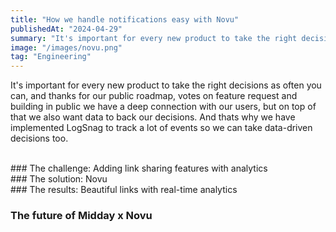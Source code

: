 ```yaml
---
title: "How we handle notifications easy with Novu"
publishedAt: "2024-04-29"
summary: "It's important for every new product to take the right decisions as often you can, and thanks for our public roadmap"
image: "/images/novu.png"
tag: "Engineering"
---
```


It's important for every new product to take the right decisions as often you can, and thanks for our public roadmap, votes on feature request and building in public we have a deep connection with our users, but on top of that we also want data to back our decisions.
And thats why we have implemented LogSnag to track a lot of events so we can take data-driven decisions too.

<br />
### The challenge: Adding link sharing features with analytics

<br />
### The solution: Novu

<br />
### The results: Beautiful links with real-time analytics

<br />

### The future of Midday x Novu

